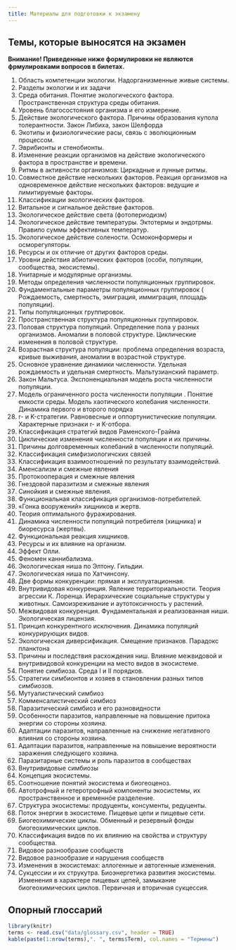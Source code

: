 ```yaml
---
title: Материалы для подготовки к экзамену
---
```



## Темы, которые выносятся на экзамен {.smaller} 

**Внимание! Приведенные ниже формулировки не являются фрмулировками вопросов в билетах.** 
         
<!-- Материалы будут открыты позднее          -->

1.  Область компетенции экологии.   Надорганизменные живые системы.
2.  Разделы экологии и их задачи
3.  Среда обитания.   Понятие экологического фактора.   Пространственная структура среды обитания.
4.  Уровень благосостояния организма и его измерение.
5.  Действие экологического фактора.   Причины образования купола толерантности.   Закон Либиха, закон Шелфорда
6.  Экотипы и физиологические расы, связь с эволюционным процессом.
7.  Эврибионты и стенобионты.
8.  Изменение реакции организмов на действие экологического фактора в пространстве и времени.
9.  Ритмы в активности организмов: Циркадные и лунные ритмы.
10.  Совместное действие нескольких факторов.   Реакция организмов на одновременное действие нескольких факторов: ведущие и лимитируемые факторы.
11.   Классификации экологических факторов.
12.  Витальное и сигнальное действие факторов.
13.  Экологическое действие света (фотопериодизм)
14.  Экологическое действие температуры.   Эктотермы и эндотрмы.   Правило суммы эффективных температур.
15.  Экологическое действие солености.   Осмоконформеры и осморегуляторы.
16.  Ресурсы и ох отличие от других факторов среды.
17.  Уровни действия абиотических факторов (особи, популяции, сообщества, экосистемы).
18.  Унитарные и модулярные организмы.
19.  Методы определения численности популяционных группировок.
20.  Фундаментальные параметры популяционных группировок ( Рождаемость, смертность, эмиграция, иммиграция, площадь популяции).
21.  Типы популяционных группировок.
22.  Пространственная структура популяционных группировок.
23.  Половая структура популяций.   Определение пола у разных организмов.    Аномалии в половой структуре.   Циклические изменения в половой структуре.
24.  Возрастная структура популяции: проблема определения возраста, кривые выживания, аномалии в возрастной структуре.
25.  Основное уравнение динамики численности.  Удельная рождаемость и удельная смертность.   Мальтузианский параметр.
26.  Закон Мальтуса.   Экспоненциальная модель роста численности популяции.
27.  Модель ограниченного роста численности популяции .   Понятие емкости среды.   Модель хаотического колебания численности.   Динамика первого и второго порядка
28.  r- и K-стратегии.   Равновесные и оппортунистические популяции.   Характерные признаки r- и K-отбора.
29.  Классификация стратегий видов Раменского-Грайма
30.  Циклические изменения численности популяции и их причины.
31.  Причины долговременных колебаний в численности популяций.
32.  Классификация симфизиологичских связей
33.  Классификация взаимоотношений по результату взаимодействий.
34.  Аменсализм и смежные явления
35.  Протокооперация и смежные явления
36.  Гнездовой паразитизм и смежные явления
37.  Cинойкия и смежные явления.
38.  Функциональная классификация организмов-потребителей.
39.  «Гонка вооружений» хищников и жертв.
40.  Теория оптимального фуражирования.
41.  Динамика численности популяций потребителя (хищника) и биоресурса (жертвы).
42.  Функциональная реакция хищников.
43.  Ресурсы и их влияние на организм.
44.  Эффект Олли.
45.  Феномен каннибализма.
46.  Экологическая ниша по Элтону.   Гильдии.
47.  Экологическая ниша по Хатчинсону.
48.  Две формы конкуренции: прямая и эксплуатационная.
49.  Внутривидовая конкуренция.   Явление территориальности.   Теория агрессии К.  Лоренца.   Иерархические социальные структуры у животных.   Самоизреживание и аутотоксичность у растений.
50.   Межвидовая конкуренция.   Фундаментальная и реализованная ниши.   Экологическая лицензия.
51.  Принцип конкурентного исключения.   Динамика популяций конкурирующих видов.
52.  Экологическая диверсификация.   Смещение признаков.   Парадокс планктона
53.  Причины и последствия расхождения ниш.   Влияние межвидовой и внутривидовой конкуренции на место видов в экосистеме.
54.  Понятие симбиоза.   Среда I и II порядков.
55.  Стратегии симбионтов и хозяев в становлении разных типов симбиозов.
56.  Мутуалистический симбиоз
57.  Комменсалистический симбиоз
58.  Паразитический симбиоз и его разновидности
59.  Особенности паразитов, направленные на повышение притока энергии со стороны хозяина.
60.  Адаптации паразитов, направленные на снижение негативного влияния со стороны хозяина.
61.  Адаптации паразитов, направленные на повышение вероятности заражения следующего хозяина.
62.  Паразитарные системы и роль паразитов в сообществах
63.  Внутривидовые симбиозы
64.  Концепция экосистемы.
65.  Соотношение понятий экосистема и биогеоценоз.
66.  Автотрофный и гетеротрофный компоненты экосистемы, их пространственное и временнóе разделение.
67.  Структура экосистемы: продуценты, консументы, редуценты.
68.  Поток энергии в экосистеме.   Пищевые цепи и пищевые сети.
69.  Биогеохимические циклы.   Обменный и резервный фонды биогеохимических циклов.
70.  Классификация видов по их влиянию на свойства и структуру сообщества.
71.  Видовое разнообразие сообществ
72.  Видовое разнообразие и нарушения сообществ
73.  Изменения в экосистемах: аллогенные и автогенные изменения.
74.  Cукцессии и их струкутра.   Биоэнергетика развития экосистемы.   Изменения в характере пищевых цепей, замыкание биогеохимических циклов.   Первичная и вторичная сукцессия.


## Опорный глоссарий {.smaller}

```r
library(knitr)
terms <- read.csv("data/glossary.csv", header = TRUE)
kable(paste(1:nrow(terms),". ", terms$Term), col.names = "Термины")
```


